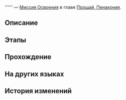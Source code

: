 {{Дополнить|Диалоги.}}
{{Миссия Инфобокс
|id              = 1034110
|Название        = 
|Изображение     = Миссия Освоения .png
|Тип             = Миссия Освоения
|События         = 
|Глава           = Прощай, Пенакония
|Условия         = Завершена [[Миссия Освоения]] ''[[Чужак в чужой стране]]''
|Персонажи       = Первопроходец
|СтартЛокация    = Спальный вагон
|Мир             = Звёздный экспресс
|Локации         = Спальный вагон
|Предыдущая      = Чужак в чужой стране
|Следующая       = 
|Награды         = Sparkle Doll (Profile Picture)*1 { text = Кукла Искорки }
}}
'''''' — [[Миссия Освоения]] в главе [[Прощай, Пенакония]].

==Описание==
{{Описание|<!--официальное описание из Перекрёстка судеб-->}}

==Этапы==


==Прохождение==
{{Дополнить}}


{{Диалог Конец}}

==На других языках==
{{На других языках
|en   = 
|zhs  = 
|zht  = 
|ja   = 
|ko   = 
|es   = 
|fr   = 
|ru   = 
|th   = 
|vi   = 
|de   = 
|id   = 
|pt   = 
}}

==История изменений==
{{История изменений|2.7}}
